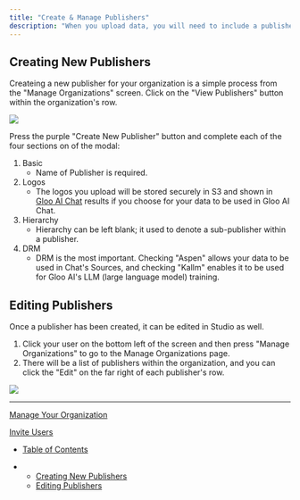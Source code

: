 ```yaml
---
title: "Create & Manage Publishers"
description: "When you upload data, you will need to include a publisher (also called a tenant in Data Engine). This allows the flexibility for you to manage the digital rights of your organization by author or division."
---
```


## Creating New Publishers

Createing a new publisher for your organization is a simple process from the "Manage Organizations" screen. Click on the "View Publishers" button within the organization's row.

![](https://files.readme.io/0c201ded609efe93199445f92185bbad48762eaf2675d9eecdbdb71f72be3224-CreatingPublisher.gif)

Press the purple "Create New Publisher" button and complete each of the four sections on of the modal:

1. Basic
   * Name of Publisher is required.
2. Logos
   * The logos you upload will be stored securely in S3 and shown in [Gloo AI Chat](https://chat.gloo.com/) results if you choose for your data to be used in Gloo AI Chat.
3. Hierarchy
   * Hierarchy can be left blank; it used to denote a sub-publisher within a publisher.
4. DRM
   * DRM is the most important. Checking "Aspen" allows your data to be used in Chat's Sources, and checking "Kallm" enables it to be used for Gloo AI's LLM (large language model) training.

## Editing Publishers

Once a publisher has been created, it can be edited in Studio as well.

1. Click your user on the bottom left of the screen and then press "Manage Organizations" to go to the Manage Organizations page.
2. There will be a list of publishers within the organization, and you can click the "Edit" on the far right of each publisher's row.

![](https://files.readme.io/050e25aaed5ccb01a4a3e0cd0f2b36b928d55f816c0d1108826c554baf6cbcb1-EditingPublishers.gif)

***

[Manage Your Organization](/docs/managing-your-organization-1)

[Invite Users](/docs/invitingmanaging-users)

* [Table of Contents](#)

* * [Creating New Publishers](#creating-new-publishers)
  * [Editing Publishers](#editing-publishers)
